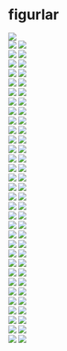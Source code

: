 #  figurlar

![](resimler/1.png)  
![](resimler/2.png  )
![](resimler/3.png  )  
![](resimler/4.png  )
![](resimler/5.png  )  
![](resimler/6.png  )
![](resimler/7.png  )  
![](resimler/8.png  )
![](resimler/9.png  )  
![](resimler/10.png  )
![](resimler/11.png  )  
![](resimler/12.png  )
![](resimler/13.png  )  
![](resimler/14.png  )
![](resimler/15.png  )  
![](resimler/16.png  )
![](resimler/17.png  )  
![](resimler/18.png  )
![](resimler/19.png  )  
![](resimler/20.png  )
![](resimler/21.png  )  
![](resimler/22.png  )
![](resimler/23.png  )  
![](resimler/24.png  )
![](resimler/25.png  )  
![](resimler/26.png  )
![](resimler/27.png  )  
![](resimler/28.png  )
![](resimler/29.png  )  
![](resimler/30.png  )
![](resimler/31.png  )  
![](resimler/32.png  )
![](resimler/33.png  )  
![](resimler/34.png  )
![](resimler/35.png  )  
![](resimler/36.png  )
![](resimler/37.png  )  
![](resimler/38.png  )
![](resimler/39.png  )  
![](resimler/40.png  )
![](resimler/41.png  )  
![](resimler/42.png  )
![](resimler/43.png  )  
![](resimler/44.png  )
![](resimler/45.png  )  
![](resimler/46.png  )
![](resimler/47.png  )  
![](resimler/48.png  )
![](resimler/49.png  )  
![](resimler/50.png  )
![](resimler/51.png  )  
![](resimler/52.png  )
![](resimler/53.png  )  
![](resimler/54.png  )
![](resimler/55.png  )  
![](resimler/56.png  )
![](resimler/57.png  )  
![](resimler/58.png  )
![](resimler/59.png  )  
![](resimler/60.png  )
![](resimler/61.png  )  
![](resimler/62.png  )
![](resimler/63.png  )  
![](resimler/64.png  )
![](resimler/65.png  )



